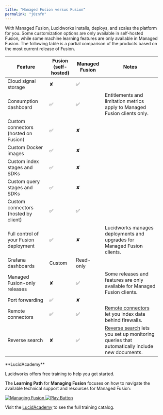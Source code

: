 ```yaml
---
title: "Managed Fusion versus Fusion"
permalink: "j0znfn"
---
```


With Managed Fusion, Lucidworks installs, deploys, and scales the platform for you. Some customization options are only available in self-hosted Fusion, while some machine learning features are only available in Managed Fusion. The following table is a partial comparison of the products based on the most current release of Fusion.

| Feature | Fusion (self-hosted) | Managed Fusion | Notes |
| --- | --- | --- | --- |
| Cloud signal storage | ✘ | ✅ |  |
| Consumption dashboard | ✅ | ✅ | Entitlements and limitation metrics apply to Managed Fusion clients only. |
| Custom connectors (hosted on Fusion) | ✅ | ✘ |  |
| Custom Docker images | ✅ | ✘ |  |
| Custom index stages and SDKs | ✅ | ✘ |  |
| Custom query stages and SDKs | ✅ | ✘ |  |
| Custom connectors (hosted by client) | ✅ | ✅ |  |
| Full control of your Fusion deployment | ✅ | ✘ | Lucidworks manages deployments and upgrades for Managed Fusion clients. |
| Grafana dashboards | Custom | Read-only |  |
| Managed Fusion-only releases | ✘ | ✅ | Some releases and features are only available for Managed Fusion clients. |
| Port forwarding | ✅ | ✘ |  |
| Remote connectors | ✅ | ✅ | [Remote connectors](/fusion-connectors/8xhsoc/remote-v-2-connectors) let you index data behind firewalls. |
| Reverse search | ✘ | ✅ | [Reverse search](/managed-fusion/5.11/tba5x3/reverse-search) lets you set up monitoring queries that automatically include new documents. |

<Note>
**LucidAcademy**

Lucidworks offers free training to help you get started.

The **Learning Path** for **Managing Fusion** focuses on how to navigate the available technical support and resources for Managed Fusion:

<Frame>
  <a href="https://academy.lucidworks.com/path/managing-fusion" target="_blank">
    <div class="note-image-wrapper">
      <img noZoom src="/assets/images/training-covers/foundation.png" alt="Managing Fusion" class="note-image" />
      <img noZoom src="/images/play-btn.svg" alt="Play Button" class="note-image-overlay" />
    </div>
  </a>
</Frame>


Visit the [LucidAcademy](https://academy.lucidworks.com) to see the full training catalog.

</Note>